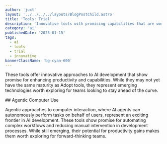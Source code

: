 ```yaml
---
author: 'juxt'
layout: '../../../../layouts/BlogPostChild.astro'
title: 'Tools: Trial'
description: 'Innovative tools with promising capabilities that are worth exploring for enhanced productivity'
category: 'ai'
publishedDate: '2025-01-15'
tags:
  - ai
  - tools
  - trial
  - innovative
bannerClassName: 'bg-cyan-600'
---
```


These tools offer innovative approaches to AI development that show promise for enhancing productivity and capabilities. While they may not yet have the same maturity as Adopt tools, they represent emerging technologies worth exploring for teams looking to stay ahead of the curve.

<div data-radar='true' data-meta='{"label":"Agentic Computer Use"}' />
## Agentic Computer Use

Agentic approaches to computer interaction, where AI agents can autonomously perform tasks on behalf of users, represent an exciting frontier in AI development. These tools show promise for automating complex workflows and reducing manual intervention in development processes. While still emerging, their potential for productivity gains makes them worth exploring for forward-thinking teams.
